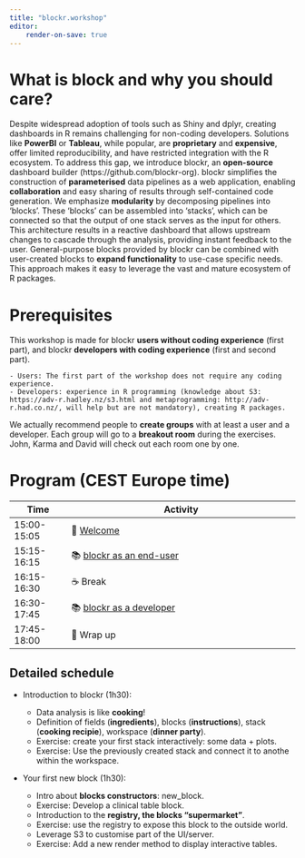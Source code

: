 ```yaml
---
title: "blockr.workshop"
editor: 
    render-on-save: true
---
```


# What is block and why you should care?

Despite widespread adoption of tools such as Shiny and dplyr, creating dashboards in R remains challenging for non-coding developers. Solutions like __PowerBI__ or __Tableau__, while popular, are __proprietary__ and __expensive__, offer limited reproducibility, and have restricted integration with the R ecosystem. To address this gap, we introduce blockr, an __open-source__ dashboard builder (https://github.com/blockr-org). blockr simplifies the construction of __parameterised__ data pipelines as a web application, enabling __collaboration__ and easy sharing of results through self-contained code generation. We emphasize __modularity__ by decomposing pipelines into 'blocks'. These 'blocks' can be assembled into 'stacks', which can be connected so that the output of one stack serves as the input for others. This architecture results in a reactive dashboard that allows upstream changes to cascade through the analysis, providing instant feedback to the user. General-purpose blocks provided by blockr can be combined with user-created blocks to __expand functionality__ to use-case specific needs. This approach makes it easy to leverage the vast and mature ecosystem of R packages.

# Prerequisites

This workshop is made for blockr __users without coding experience__ (first part), and blockr __developers with coding experience__ (first and second part).

	- Users: The first part of the workshop does not require any coding experience.
	- Developers: experience in R programming (knowledge about S3: https://adv-r.hadley.nz/s3.html and metaprogramming: http://adv-r.had.co.nz/, will help but are not mandatory), creating R packages.

We actually recommend people to __create groups__ with at least a user and a developer. Each group will go to a __breakout room__ during the exercises. John, Karma and David will check out each room one by one.

# Program (CEST Europe time)

| Time | Activity |                                                    
|----------|----------------------------------------|
| 15:00-15:05 | 👋 [Welcome](./slides/0-welcome/welcome.html) |
| 15:15-16:15 | 📚 [blockr as an end-user](./slides/1-blockr-user/blockr-user.html) |
| 16:15-16:30 | ☕ Break |
| 16:30-17:45 | 📚 [blockr as a developer](./slides/2-blockr-dev/blockr-dev.html) |
| 17:45-18:00 | 🎁 Wrap up |


## Detailed schedule

- Introduction to blockr (1h30):

    - Data analysis is like __cooking__!
    - Definition of fields (__ingredients__), blocks (__instructions__), stack (__cooking recipie__), workspace (__dinner party__).
    - Exercise: create your first stack interactively: some data + plots.
    - Exercise: Use the previously created stack and connect it to anothe   within the workspace.

- Your first new block (1h30):

	- Intro about __blocks constructors__: new_block.
	- Exercise: Develop a clinical table block.
	- Introduction to the __registry, the blocks “supermarket"__.
	- Exercise: use the registry to expose this block to the outside world.
	- Leverage S3 to customise part of the UI/server.
	- Exercise: Add a new render method to display interactive tables.
